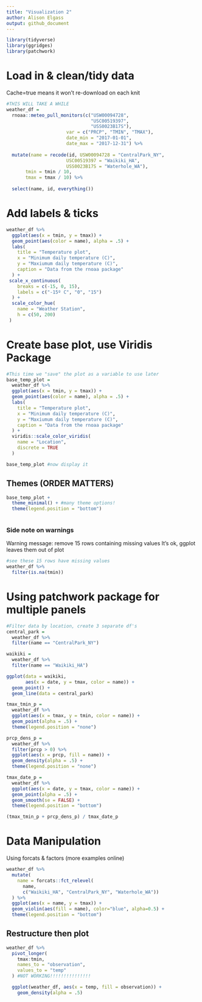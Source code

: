 ```yaml
---
title: "Visualization 2"
author: Alison Elgass
output: github_document
---
```


```r
library(tidyverse)
library(ggridges)
library(patchwork)
```

# Load in & clean/tidy data
Cache=true means it won't re-download on each knit
```r
#THIS WILL TAKE A WHILE
weather_df = 
  rnoaa::meteo_pull_monitors(c("USW00094728",
                               "USC00519397",
                               "USS0023B17S"),
                      var = c("PRCP", "TMIN", "TMAX"), 
                      date_min = "2017-01-01",
                      date_max = "2017-12-31") %>% 
  
  mutate(name = recode(id, USW00094728 = "CentralPark_NY", 
                      USC00519397 = "Waikiki_HA",
                      USS0023B17S = "Waterhole_WA"),
       tmin = tmin / 10,
       tmax = tmax / 10) %>% 
  
  select(name, id, everything())
```

# Add labels & ticks
```r
weather_df %>% 
  ggplot(aes(x = tmin, y = tmax)) + 
  geom_point(aes(color = name), alpha = .5) + 
  labs(
    title = "Temperature plot",
    x = "Minimum daily temperature (C)",
    y = "Maxiumum daily temperature (C)",
    caption = "Data from the rnoaa package"
  ) +
 scale_x_continuous(
    breaks = c(-15, 0, 15), 
    labels = c("-15º C", "0", "15")
  ) +
  scale_color_hue(
    name = "Weather Station",
    h = c(50, 200)
 )
```


# Create base plot, use Viridis Package
```r
#This time we "save" the plot as a variable to use later
base_temp_plot = 
  weather_df %>% 
  ggplot(aes(x = tmin, y = tmax)) + 
  geom_point(aes(color = name), alpha = .5) + 
  labs(
    title = "Temperature plot",
    x = "Minimum daily temperature (C)",
    y = "Maxiumum daily temperature (C)",
    caption = "Data from the rnoaa package"
  ) + 
  viridis::scale_color_viridis(
    name = "Location", 
    discrete = TRUE
  )

base_temp_plot #now display it
```

## Themes (ORDER MATTERS)
```r
base_temp_plot +
  theme_minimal() + #many theme options!
  theme(legend.position = "bottom")
  
```

### Side note on warnings
Warning message: remove 15 rows containing missing values
It's ok, ggplot leaves them out of plot
```r
#see these 15 rows have missing values 
weather_df %>% 
  filter(is.na(tmin))
```

# Using patchwork package for multiple panels
```r
#Filter data by location, create 3 separate df's
central_park = 
  weather_df %>% 
  filter(name == "CentralPark_NY")

waikiki = 
  weather_df %>% 
  filter(name == "Waikiki_HA")

ggplot(data = waikiki, 
       aes(x = date, y = tmax, color = name)) +
  geom_point() + 
  geom_line(data = central_park)
```

```r
tmax_tmin_p = 
  weather_df %>% 
  ggplot(aes(x = tmax, y = tmin, color = name)) + 
  geom_point(alpha = .5) +
  theme(legend.position = "none")

prcp_dens_p = 
  weather_df %>% 
  filter(prcp > 0) %>% 
  ggplot(aes(x = prcp, fill = name)) + 
  geom_density(alpha = .5) + 
  theme(legend.position = "none")

tmax_date_p = 
  weather_df %>% 
  ggplot(aes(x = date, y = tmax, color = name)) + 
  geom_point(alpha = .5) +
  geom_smooth(se = FALSE) + 
  theme(legend.position = "bottom")

(tmax_tmin_p + prcp_dens_p) / tmax_date_p
```


# Data Manipulation
Using forcats & factors (more examples online)
```r
weather_df %>%
  mutate(
    name = forcats::fct_relevel(
      name, 
      c("Waikiki_HA", "CentralPark_NY", "Waterhole_WA"))
  ) %>% 
  ggplot(aes(x = name, y = tmax)) + 
  geom_violin(aes(fill = name), color="blue", alpha=0.5) + 
  theme(legend.position = "bottom")
```

## Restructure then plot
```r
weather_df %>%
  pivot_longer(
    tmax:tmin,
    names_to = "observation", 
    values_to = "temp"
  ) #NOT WORKING!!!!!!!!!!!!!!!

  ggplot(weather_df, aes(x = temp, fill = observation)) +
    geom_density(alpha = .5)

```



